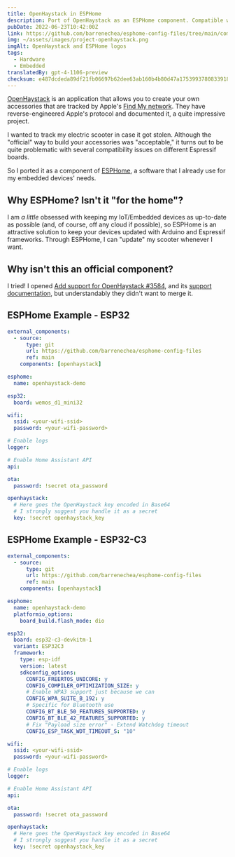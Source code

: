 ```yaml
---
title: OpenHaystack in ESPHome
description: Port of OpenHaystack as an ESPHome component. Compatible with all Espressif BLE devices.
pubDate: 2022-06-23T10:42:00Z
link: https://github.com/barrenechea/esphome-config-files/tree/main/components/openhaystack
img: ~/assets/images/project-openhaystack.png
imgAlt: OpenHaystack and ESPHome logos
tags:
  - Hardware
  - Embedded
translatedBy: gpt-4-1106-preview
checksum: e487dcdeda89df21fb06697b62dee63ab160b4b80d47a17539937808339181ab
---
```


[OpenHaystack](https://github.com/seemoo-lab/openhaystack) is an application that allows you to create your own accessories that are tracked by Apple's [Find My network](https://developer.apple.com/find-my/). They have reverse-engineered Apple's protocol and documented it, a quite impressive project.

I wanted to track my electric scooter in case it got stolen. Although the "official" way to build your accessories was "acceptable," it turns out to be quite problematic with several compatibility issues on different Espressif boards.

So I ported it as a component of [ESPHome](https://esphome.io/), a software that I already use for my embedded devices' needs.

## Why ESPHome? Isn't it "for the home"?

I am _a little_ obsessed with keeping my IoT/Embedded devices as up-to-date as possible (and, of course, off any cloud if possible), so ESPHome is an attractive solution to keep your devices updated with Arduino and Espressif frameworks. Through ESPHome, I can "update" my scooter whenever I want.

## Why isn't this an official component?

I tried! I opened [Add support for OpenHaystack #3584](https://github.com/esphome/esphome/pull/3584), and its [support documentation](https://deploy-preview-2146--esphome.netlify.app/components/openhaystack.html), but understandably they didn't want to merge it.

## ESPHome Example - ESP32

```yaml
external_components:
  - source:
      type: git
      url: https://github.com/barrenechea/esphome-config-files
      ref: main
    components: [openhaystack]

esphome:
  name: openhaystack-demo

esp32:
  board: wemos_d1_mini32

wifi:
  ssid: <your-wifi-ssid>
  password: <your-wifi-password>

# Enable logs
logger:

# Enable Home Assistant API
api:

ota:
  password: !secret ota_password

openhaystack:
  # Here goes the OpenHaystack key encoded in Base64
  # I strongly suggest you handle it as a secret
  key: !secret openhaystack_key
```

## ESPHome Example - ESP32-C3

```yaml
external_components:
  - source:
      type: git
      url: https://github.com/barrenechea/esphome-config-files
      ref: main
    components: [openhaystack]

esphome:
  name: openhaystack-demo
  platformio_options:
    board_build.flash_mode: dio

esp32:
  board: esp32-c3-devkitm-1
  variant: ESP32C3
  framework:
    type: esp-idf
    version: latest
    sdkconfig_options:
      CONFIG_FREERTOS_UNICORE: y
      CONFIG_COMPILER_OPTIMIZATION_SIZE: y
      # Enable WPA3 support just because we can
      CONFIG_WPA_SUITE_B_192: y
      # Specific for Bluetooth use
      CONFIG_BT_BLE_50_FEATURES_SUPPORTED: y
      CONFIG_BT_BLE_42_FEATURES_SUPPORTED: y
      # Fix "Payload size error" - Extend Watchdog timeout
      CONFIG_ESP_TASK_WDT_TIMEOUT_S: "10"

wifi:
  ssid: <your-wifi-ssid>
  password: <your-wifi-password>

# Enable logs
logger:

# Enable Home Assistant API
api:

ota:
  password: !secret ota_password

openhaystack:
  # Here goes the OpenHaystack key encoded in Base64
  # I strongly suggest you handle it as a secret
  key: !secret openhaystack_key
```
